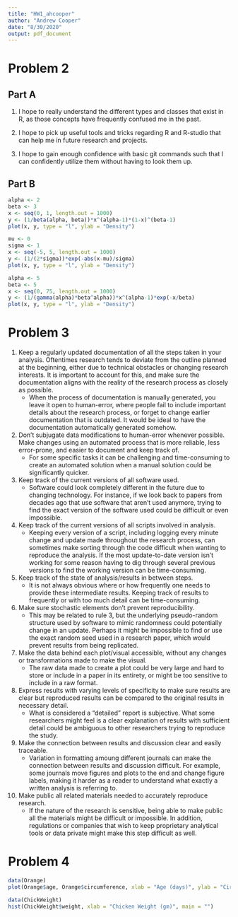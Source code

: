 ```yaml
---
title: "HW1_ahcooper"
author: "Andrew Cooper"
date: "8/30/2020"
output: pdf_document
---
```


# Problem 2

## Part A

1. I hope to really understand the different types and classes that exist in R, as those concepts have frequently confused me in the past.

2. I hope to pick up useful tools and tricks regarding R and R-studio that can help me in future research and projects.

3. I hope to gain enough confidence with basic git commands such that I can confidently utilize them without having to look them up.

## Part B

```r
alpha <- 2
beta <- 3
x <- seq(0, 1, length.out = 1000)
y <- (1/beta(alpha, beta))*x^(alpha-1)*(1-x)^(beta-1)
plot(x, y, type = "l", ylab = "Density")
```


```r
mu <- 0
sigma <- 1
x <- seq(-5, 5, length.out = 1000)
y <- (1/(2*sigma))*exp(-abs(x-mu)/sigma)
plot(x, y, type = "l", ylab = "Density")
```


```r
alpha <- 5
beta <- 5
x <- seq(0, 75, length.out = 1000)
y <- (1/(gamma(alpha)*beta^alpha))*x^(alpha-1)*exp(-x/beta)
plot(x, y, type = "l", ylab = "Density")
```


# Problem 3

1. Keep a regularly updated documentation of all the steps taken in your analysis. Oftentimes research tends to deviate from the outline planned at the beginning, either due to technical obstacles or changing research interests. It is important to account for this, and make sure the documentation aligns with the reality of the research process as closely as possible.
    + When the process of documentation is manually generated, you leave it open to human-error, where people fail to include important details about the research process, or forget to change earlier documentation that is outdated. It would be ideal to have the documentation automatically generated somehow.

2. Don't subjugate data modifications to human-error whenever possible. Make changes using an automated process that is more reliable, less error-prone, and easier to document and keep track of.
    + For some specific tasks it can be challenging and time-consuming to create an automated solution when a manual solution could be significantly quicker.

3. Keep track of the current versions of all software used. 
    + Software could look completely different in the future due to changing technology. For instance, if we look back to papers from decades ago that use software that aren't used anymore, trying to find the exact version of the software used could be difficult or even impossible.

4. Keep track of the current versions of all scripts involved in analysis.
    + Keeping every version of a script, including logging every minute change and update made throughout the research process, can sometimes make sorting through the code difficult when wanting to reproduce the analysis. If the most update-to-date version isn't working for some reason having to dig through several previous versions to find the working version can be time-consuming.

5. Keep track of the state of analysis/results in between steps.
    + It is not always obvious where or how frequently one needs to provide these intermediate results. Keeping track of results to frequently or with too much detail can be time-consuming.

6. Make sure stochastic elements don't prevent reproducibility.
    + This may be related to rule 3, but the underlying pseudo-random structure used by software to mimic randomness could potentially change in an update. Perhaps it might be impossible to find or use the exact random seed used in a research paper, which would prevent results from being replicated.

7. Make the data behind each plot/visual accessible, without any changes or transformations made to make the visual.
    + The raw data made to create a plot could be very large and hard to store or include in a paper in its entirety, or might be too sensitive to include in a raw format.

8. Express results with varying levels of specificity to make sure results are clear but reproduced results can be compared to the original results in necessary detail.
    + What is considered a "detailed" report is subjective. What some researchers might feel is a clear explanation of results with sufficient detail could be ambiguous to other researchers trying to reproduce the study.

9. Make the connection between results and discussion clear and easily traceable.
    + Variation in formatting amoung different journals can make the connection between results and discussion difficult. For example, some journals move figures and plots to the end and change figure labels, making it harder as a reader to understand what exactly a written analysis is referring to.

10. Make public all related materials needed to accurately reproduce research.
    + If the nature of the research is sensitive, being able to make public all the materials might be difficult or impossible. In addition, regulations or companies that wish to keep proprietary analytical tools or data private might make this step difficult as well.


# Problem 4

```r
data(Orange)
plot(Orange$age, Orange$circumference, xlab = "Age (days)", ylab = "Circumfrence (mm)")
```

```r
data(ChickWeight)
hist(ChickWeight$weight, xlab = "Chicken Weight (gm)", main = "")
```

